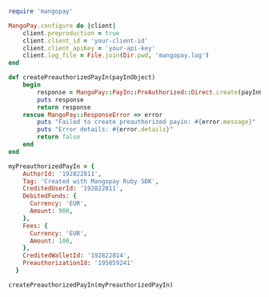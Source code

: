   
```ruby Ruby  

require 'mangopay'

MangoPay.configure do |client|
    client.preproduction = true
    client.client_id = 'your-client-id'
    client.client_apiKey = 'your-api-key'
    client.log_file = File.join(Dir.pwd, 'mangopay.log')
end

def createPreauthorizedPayIn(payInObject)
    begin
        response = MangoPay::PayIn::PreAuthorized::Direct.create(payInObject)
        puts response
        return response
    rescue MangoPay::ResponseError => error
        puts "Failed to create preauthorized payin: #{error.message}"
        puts "Error details: #{error.details}"
        return false
    end
end

myPreauthorizedPayIn = {
    AuthorId: '192822811',
    Tag: 'Created with Mangopay Ruby SDK',
    CreditedUserId: '192822811',
    DebitedFunds: {
      Currency: 'EUR',
      Amount: 900,
    },
    Fees: {
      Currency: 'EUR',
      Amount: 100,
    },
    CreditedWalletId: '192822814',
    PreauthorizationId: '195059241'
  }

createPreauthorizedPayIn(myPreauthorizedPayIn)  
```